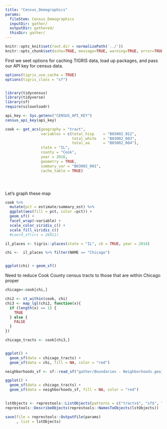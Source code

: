 ```yaml
---
title: "Census_Demographics"
params:
  fileStem: Census_Demographics
  inputDir: gather/
  outputDir: gathered/
  thisDir: gather/
---
```


```r
knitr::opts_knit$set(root.dir = normalizePath('../'))
knitr::opts_chunk$set(echo=TRUE, message=TRUE, warning=TRUE, error=TRUE)
```


First we seet options for caching TIGRIS data, load up packages, and pass our API key for census data.
```r
options(tigris_use_cache = TRUE)
options(tigris_class = "sf")


library(tidycensus)
library(tidyverse)
library(sf)
require(silounloadr)

api_key <- Sys.getenv("CENSUS_API_KEY")
census_api_key(api_key)

```

```r

cook <- get_acs(geography = "tract",
                variables = c(total_hisp    = "B03002_012",
                              total_white   = "B03002_003",
                              total_aa      = "B03002_004"),
                state = "IL",
                county = "Cook",
                year = 2016,
                geometry = TRUE,
                summary_var = "B03002_001", 
                cache_table = TRUE)





```

Let's graph these map
```r
cook %>%
  mutate(pct = estimate/summary_est) %>%
  ggplot(aes(fill = pct, color =pct)) +
  geom_sf() +
  facet_wrap(~variable) +
  scale_color_viridis_c() +
  scale_fill_viridis_c()
  #coord_sf(crs = 26911)
```
```r
il_places <- tigris::places(state = "IL", cb = TRUE, year = 2016)

chi <-  il_places %>% filter(NAME == "Chicago")


ggplot(chi) + geom_sf()
```


Need to reduce Cook County census tracts to those that are within Chicago proper
```r
chicago<-cook[chi,]

chi2 <- st_within(cook, chi)
chi3 <- map_lgl(chi2, function(x){
  if (length(x) == 1) {
    TRUE
  } else {
    FALSE
  }
})

chicago_tracts <- cook[chi3,]


ggplot() +
  geom_sf(data = chicago_tracts) +
  geom_sf(data = chi, fill = NA, color = "red")
```

```r
neighborhoods_sf <- sf::read_sf("gather/Boundaries - Neighborhoods.geojson")

ggplot() + 
  geom_sf(data = chicago_tracts) +
  geom_sf(data = neighborhoods_sf, fill = NA, color = "red") 
  
```


```r
lstObjects <- represtools::ListObjects(patterns = c("tracts$", "sf$", "chi"))
represtools::DescribeObjects(represtools::NamesToObjects(lstObjects))
```

```r
save(file = represtools::OutputFile(params)
     , list = lstObjects)
```
